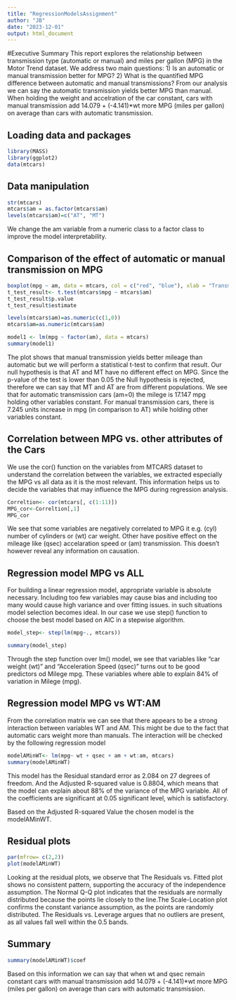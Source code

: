 ```yaml
---
title: "RegressionModelsAssignment"
author: "JB"
date: "2023-12-01"
output: html_document
---
```

#Executive Summary
This report explores the relationship between transmission type (automatic or manual) and miles per gallon (MPG) in the Motor Trend dataset. We address two main questions: 
 1) Is an automatic or manual transmission better for MPG? 
 2) What is the quantified MPG difference between automatic and manual transmissions?
From our analysis we can say the automatic transmission yields better MPG than manual. When holding the weight and accelration of the car constant, cars with manual transmission add 14.079 + (-4.141)*wt more MPG (miles per gallon) on average than cars with automatic transmission.

## Loading data and packages

```r
library(MASS)
library(ggplot2)
data(mtcars)
```

## Data manipulation

```r
str(mtcars)
mtcars$am = as.factor(mtcars$am)
levels(mtcars$am)=c("AT", "MT")
```

We change the am variable from a numeric class to a factor class to improve the model interpretability.

## Comparison of the effect of automatic or manual transmission on MPG

```r
boxplot(mpg ~ am, data = mtcars, col = c("red", "blue"), xlab = "Transmission Type", ylab = "MPG", main = "AT vs MT")
t_test_result<- t.test(mtcars$mpg ~ mtcars$am)
t_test_result$p.value
t_test_result$estimate

levels(mtcars$am)=as.numeric(c(1,0))
mtcars$am=as.numeric(mtcars$am)

model1 <- lm(mpg ~ factor(am), data = mtcars)
summary(model1)
```

The plot shows that manual transmission yields  better mileage than automatic but we will perform a statistical t-test to confirm that result. Our null hypothesis is that AT and MT have no different effect on MPG.
Since the p-value of the test is lower than 0.05 the Null hypothesis is rejected, therefore we can say that MT and AT are from different populations. 
We see that for automatic transmission cars (am=0) the milege is 17.147 mpg holding other variables constant. For manual transmission cars, there is 7.245 units increase in mpg (in comparison to AT) while holding other variables constant.

## Correlation between MPG vs. other attributes of the Cars

We use the cor() function on the variables from MTCARS dataset to understand the correlation between the variables, we extracted especially the MPG vs all data as it is the most relevant. This information helps us to decide the variables that may influence the MPG during regression analysis.

```r
Correltion<- cor(mtcars[, c(1:11)])
MPG_cor<-Correltion[,1]
MPG_cor
```

We see that some variables are negatively correlated to MPG it e.g. (cyl) number of cylinders or (wt) car weight. Other have positive effect on the mileage like (qsec) accelaration speed or (am) transmission. This doesn't however reveal any information on causation.
 
## Regression model MPG vs ALL

For building a linear regression model, appropriate variable is absolute necessary. Including too few variables may cause bias and including too many would cause high variance and over fitting issues. in such situations model selection becomes ideal. In our case we use step() function to choose the best model based on AIC in a stepwise algorithm.

```r
model_step<- step(lm(mpg~., mtcars))
```
```r
summary(model_step)
```

Through the step function over lm() model, we see that variables like “car weight (wt)” and “Acceleration Speed (qsec)” turns out to be good predictors od Milege mpg. These variables where able to explain 84% of variation in Milege (mpg).

## Regression model MPG vs WT:AM

From the correlation matrix we can see that there appears to be a strong interaction between variables WT and AM. This might be due to the fact that automatic cars weight more than manuals. The interaction will be checked by the following regression model

```r
modelAMinWT<- lm(mpg~ wt + qsec + am + wt:am, mtcars)
summary(modelAMinWT)
```

This model has the Residual standard error as 2.084 on 27 degrees of freedom. And the Adjusted R-squared value is 0.8804, which means that the model can explain about 88% of the variance of the MPG variable. All of the coefficients are significant at 0.05 significant level, which is satisfactory.

Based on the Adjusted R-squared Value the chosen model is the modelAMinWT.
 
## Residual plots

```r
par(mfrow= c(2,2))
plot(modelAMinWT)
```

Looking at the residual plots, we observe that The Residuals vs. Fitted plot shows no consistent pattern, supporting the accuracy of the independence assumption. The Normal Q-Q plot indicates that the residuals are normally distributed because the points lie closely to the line.The Scale-Location plot confirms the constant variance assumption, as the points are randomly distributed. The Residuals vs. Leverage argues that no outliers are present, as all values fall well within the 0.5 bands.

## Summary
```r
summary(modelAMinWT)$coef
```

Based on this information we can say that when wt and qsec remain constant cars with manual transmission add 14.079 + (-4.141)*wt more MPG (miles per gallon) on average than cars with automatic transmission.
